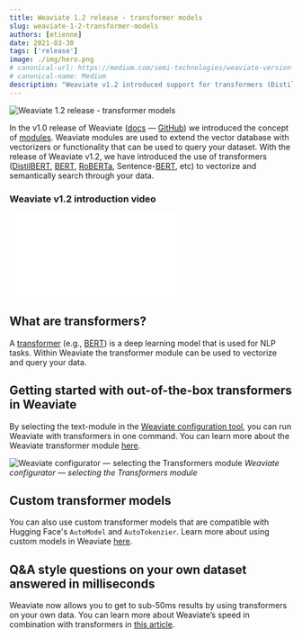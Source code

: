 ```yaml
---
title: Weaviate 1.2 release - transformer models
slug: weaviate-1-2-transformer-models
authors: [etienne]
date: 2021-03-30
tags: ['release']
image: ./img/hero.png
# canonical-url: https://medium.com/semi-technologies/weaviate-version-1-2-x-now-supports-transformer-models-4a12d858cce3
# canonical-name: Medium
description: "Weaviate v1.2 introduced support for transformers (DistilBERT, BERT, RoBERTa, Sentence-BERT, etc) to vectorize and semantically search through your data."
---
```

![Weaviate 1.2 release - transformer models](./img/hero.png)

In the v1.0 release of Weaviate ([docs](https://weaviate.io/developers/weaviate/) — [GitHub](https://github.com/weaviate/weaviate)) we introduced the concept of [modules](https://weaviate.io/developers/weaviate/concepts/modules). Weaviate modules are used to extend the vector database with vectorizers or functionality that can be used to query your dataset. With the release of Weaviate v1.2, we have introduced the use of transformers ([DistilBERT](https://arxiv.org/abs/1910.01108), [BERT](https://github.com/google-research/bert), [RoBERTa](https://arxiv.org/abs/1907.11692), Sentence-[BERT](https://arxiv.org/abs/1908.10084), etc) to vectorize and semantically search through your data.

<!-- truncate -->

### Weaviate v1.2 introduction video

<div className="youtube">
    <iframe src="//www.youtube.com/embed/S4lXPPZvGPQ" frameBorder="0" allowFullScreen></iframe>
</div>

## What are transformers?
A [transformer](https://en.wikipedia.org/wiki/Transformer_(machine_learning_model)) (e.g., [BERT](https://en.wikipedia.org/wiki/BERT_(language_model))) is a deep learning model that is used for NLP tasks. Within Weaviate the transformer module can be used to vectorize and query your data.

## Getting started with out-of-the-box transformers in Weaviate
By selecting the text-module in the [Weaviate configuration tool](https://weaviate.io/developers/weaviate/installation/docker-compose#configurator), you can run Weaviate with transformers in one command. You can learn more about the Weaviate transformer module [here](https://weaviate.io/developers/weaviate/model-providers/transformers/embeddings).

![Weaviate configurator — selecting the Transformers module](./img/configurator-demo.gif)
*Weaviate configurator — selecting the Transformers module*

## Custom transformer models
You can also use custom transformer models that are compatible with Hugging Face's `AutoModel` and `AutoTokenzier`. Learn more about using custom models in Weaviate [here](https://weaviate.io/developers/weaviate/model-providers/transformers/embeddings).

## Q&A style questions on your own dataset answered in milliseconds
Weaviate now allows you to get to sub-50ms results by using transformers on your own data. You can learn more about Weaviate’s speed in combination with transformers in [this article](https://towardsdatascience.com/a-sub-50ms-neural-search-with-distilbert-and-weaviate-4857ae390154).



<WhatNext />
